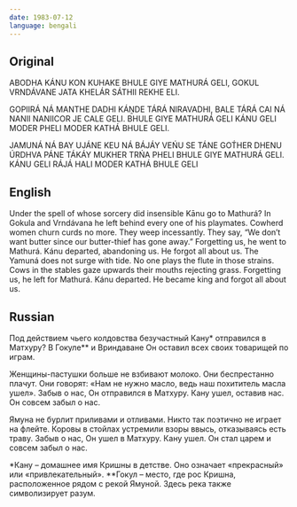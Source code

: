 ```yaml
---
date: 1983-07-12
language: bengali
---
```


## Original

ABODHA KÁNU KON KUHAKE
BHULE GIYE MATHURÁ GELI,
GOKUL VRNDÁVANE JATA
KHELÁR SÁTHII REKHE ELI.

GOPIIRÁ NÁ MANTHE DADHI
KÁṊDE TÁRÁ NIRAVADHI,
BALE TÁRÁ CAI NÁ NANII
NANIICOR JE CALE GELI.
BHULE GIYE MATHURÁ GELI
KÁNU GELI MODER PHELI
MODER KATHÁ BHULE GELI.

JAMUNÁ NÁ BAY UJÁNE
KEU NÁ BÁJÁY VEŃU SE TÁNE
GOT́HER DHENU ÚRDHVA PÁNE
TÁKÁY MUKHER TRŃA PHELI
BHULE GIYE MATHURÁ GELI.
KÁNU GELI RÁJÁ HALI
MODER KATHÁ BHULE GELI

## English

Under the spell of whose sorcery
did insensible Kānu
go to Mathurá?
In Gokula and Vrndávana
he left behind every one of his playmates.
Cowherd women churn curds no more.
They weep incessantly.
They say, “We don’t want butter
since our butter-thief has gone away.”
Forgetting us, he went to Mathurá.
Kánu departed, abandoning us.
He forgot all about us.
The Yamuná does not surge with tide.
No one plays the flute in those strains.
Cows in the stables gaze upwards
their mouths rejecting grass.
Forgetting us, he left for Mathurá.
Kánu departed. He became king
and forgot all about us.

## Russian

Под действием чьего колдовства
безучастный Кану* отправился в Матхуру?
В Гокуле** и Вриндаване
Он оставил всех своих товарищей по играм.

Женщины-пастушки больше не взбивают молоко.
Они беспрестанно плачут.
Они говорят: «Нам не нужно масло,
ведь наш похититель масла ушел».
Забыв о нас, Он отправился в Матхуру.
Кану ушел, оставив нас.
Он совсем забыл о нас.

Ямуна не бурлит приливами и отливами.
Никто так поэтично не играет на флейте.
Коровы в стойлах устремили взоры ввысь,
отказываясь есть траву.
Забыв о нас, Он ушел в Матхуру.
Кану ушел. Он стал царем
и совсем забыл о нас.

*Кану – домашнее имя Кришны в детстве.
Оно означает «прекрасный» или «привлекательный».
**Гокул – место, где рос Кришна,
расположенное рядом с рекой Ямуной.
Здесь река также символизирует разум.

